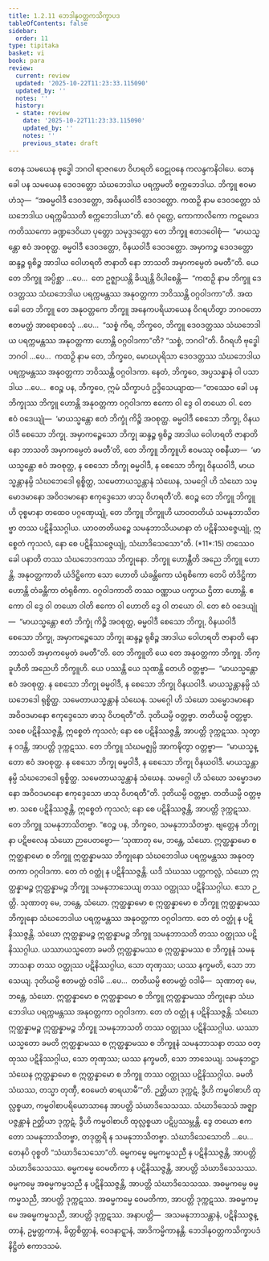 ```yaml
---
title: 1.2.11 ဘေဒါနုဝတ္တကသိက္ခာပဒ
tableOfContents: false
sidebar:
  order: 11
type: tipitaka
basket: vi
book: para
review:
  current: review
  updated: '2025-10-22T11:23:33.115090'
  updated_by: ''
  notes: ''
  history:
  - state: review
    date: '2025-10-22T11:23:33.115090'
    updated_by: ''
    notes: ''
    previous_state: draft
---
```



<ReviewStatus review={frontmatter.review} showDetails={true} />

<HypothesisAnnotation frontmatter={frontmatter} />

<DynamicBreadcrumb />

<Division number="417" book="para" e="ch" v="1" p="267">

<Paragraph number="1704" book="para">
တေန သမယေန ဗုဒ္ဓေါ ဘဂဝါ ရာဇဂဟေ ဝိဟရတိ ဝေဠုဝနေ ကလန္ဒကနိဝါပေ. တေန ခေါ ပန သမယေန ဒေဝဒတ္တော သံဃဘေဒါယ ပရက္ကမတိ စက္ကဘေဒါယ. ဘိက္ခူ ဧဝမာဟံသု—  “အဓမ္မဝါဒီ ဒေဝဒတ္တော, အဝိနယဝါဒီ ဒေဝဒတ္တော. ကထဉှိ နာမ ဒေဝဒတ္တော သံဃဘေဒါယ ပရက္ကမိဿတိ စက္ကဘေဒါယာ”တိ. ဧဝံ ဝုတ္တေ, ကောကာလိကော ကဋမောဒကတိဿကော ခဏ္ဍဒေဝိယာ ပုတ္တော သမုဒ္ဒဒတ္တော တေ ဘိက္ခူ ဧတဒဝေါစုံ—  “မာယသ္မန္တော ဧဝံ အဝစုတ္ထ. ဓမ္မဝါဒီ ဒေဝဒတ္တော, ဝိနယဝါဒီ ဒေဝဒတ္တော. အမှာကဉ္စ ဒေဝဒတ္တော ဆန္ဒဉ္စ ရုစိဉ္စ အာဒါယ ဝေါဟရတိ ဇာနာတိ နော ဘာသတိ အမှာကမ္ပေတံ ခမတီ”တိ. ယေ တေ ဘိက္ခူ အပ္ပိစ္ဆာ …ပေ…  တေ ဥဇ္ဈာယန္တိ ခိယျန္တိ ဝိပါစေန္တိ—  “ကထဉှိ နာမ ဘိက္ခူ ဒေဝဒတ္တဿ သံဃဘေဒါယ ပရက္ကမန္တဿ အနုဝတ္တကာ ဘဝိဿန္တိ ဝဂ္ဂဝါဒကာ”တိ.
</Paragraph>

<Paragraph number="1705" book="para">
အထ ခေါ တေ ဘိက္ခူ တေ အနုဝတ္တကေ ဘိက္ခူ အနေကပရိယာယေန ဝိဂရဟိတွာ ဘဂဝတော ဧတမတ္ထံ အာရောစေသုံ …ပေ…  “သစ္စံ ကိရ, ဘိက္ခဝေ, ဘိက္ခူ ဒေဝဒတ္တဿ သံဃဘေဒါယ ပရက္ကမန္တဿ အနုဝတ္တကာ ဟောန္တိ ဝဂ္ဂဝါဒကာ”တိ? “သစ္စံ, ဘဂဝါ”တိ. ဝိဂရဟိ ဗုဒ္ဓေါ ဘဂဝါ …ပေ…  ကထဉှိ နာမ တေ, ဘိက္ခဝေ, မောဃပုရိသာ ဒေဝဒတ္တဿ သံဃဘေဒါယ ပရက္ကမန္တဿ အနုဝတ္တကာ ဘဝိဿန္တိ ဝဂ္ဂဝါဒကာ. နေတံ, ဘိက္ခဝေ, အပ္ပသန္နာနံ ဝါ ပသာဒါယ …ပေ…  ဧဝဉ္စ ပန, ဘိက္ခဝေ, ဣမံ သိက္ခာပဒံ ဥဒ္ဒိသေယျာထ—
</Paragraph>

</Division>
<Division number="418" book="para" e="ch" v="1" p="268">

<Paragraph number="1706" book="para">
<Emphasis>“တဿေဝ ခေါ ပန ဘိက္ခုဿ ဘိက္ခူ ဟောန္တိ အနုဝတ္တကာ ဝဂ္ဂဝါဒကာ ဧကော ဝါ ဒွေ ဝါ တယော ဝါ. တေ ဧဝံ ဝဒေယျုံ—  ‘မာယသ္မန္တော ဧတံ ဘိက္ခုံ ကိဉ္စိ အဝစုတ္ထ. ဓမ္မဝါဒီ စေသော ဘိက္ခု, ဝိနယဝါဒီ စေသော ဘိက္ခု. အမှာကဉ္စေသော ဘိက္ခု ဆန္ဒဉ္စ ရုစိဉ္စ အာဒါယ ဝေါဟရတိ ဇာနာတိ နော ဘာသတိ အမှာကမ္ပေတံ ခမတီ’တိ, တေ ဘိက္ခူ ဘိက္ခူဟိ ဧဝမဿု ဝစနီယာ—  ‘မာယသ္မန္တော ဧဝံ အဝစုတ္ထ, န စေသော ဘိက္ခု ဓမ္မဝါဒီ, န စေသော ဘိက္ခု ဝိနယဝါဒီ, မာယသ္မန္တာနမ္ပိ သံဃဘေဒေါ ရုစ္စိတ္ထ, သမေတာယသ္မန္တာနံ သံဃေန, သမဂ္ဂေါ ဟိ သံဃော သမ္မောဒမာနော အဝိဝဒမာနော ဧကုဒ္ဒေသော ဖာသု ဝိဟရတီ’တိ. ဧဝဉ္စ တေ ဘိက္ခူ ဘိက္ခူဟိ ဝုစ္စမာနာ တထေဝ ပဂ္ဂဏှေယျုံ, တေ ဘိက္ခူ ဘိက္ခူဟိ ယာဝတတိယံ သမနုဘာသိတဗ္ဗာ တဿ ပဋိနိဿဂ္ဂါယ. ယာဝတတိယဉ္စေ သမနုဘာသိယမာနာ တံ ပဋိနိဿဇ္ဇေယျုံ, ဣစ္စေတံ ကုသလံ, နော စေ ပဋိနိဿဇ္ဇေယျုံ, သံဃာဒိသေသော”</Emphasis>တိ. (*11*:<Emphasis>15</Emphasis>)
</Paragraph>

</Division>
<Division number="419" book="para" e="ch" v="1" p="268">

<Paragraph number="1707" book="para">
<Emphasis>တဿေဝ ခေါ ပနာ</Emphasis>တိ တဿ သံဃဘေဒကဿ ဘိက္ခုနော.
</Paragraph>

<Paragraph number="1708" book="para">
<Emphasis>ဘိက္ခူ ဟောန္တီ</Emphasis>တိ အညေ ဘိက္ခူ ဟောန္တိ.
</Paragraph>

<Paragraph number="1709" book="para">
<Emphasis>အနုဝတ္တကာ</Emphasis>တိ ယံဒိဋ္ဌိကော သော ဟောတိ ယံခန္တိကော ယံရုစိကော တေပိ တံဒိဋ္ဌိကာ ဟောန္တိ တံခန္တိကာ တံရုစိကာ.
</Paragraph>

<Paragraph number="1710" book="para">
<Emphasis>ဝဂ္ဂဝါဒကာ</Emphasis>တိ တဿ ဝဏ္ဏာယ ပက္ခာယ ဌိတာ ဟောန္တိ.
</Paragraph>

<Paragraph number="1711" book="para">
<Emphasis>ဧကော ဝါ ဒွေ ဝါ တယော ဝါ</Emphasis>တိ ဧကော ဝါ ဟောတိ ဒွေ ဝါ တယော ဝါ. တေ ဧဝံ ဝဒေယျုံ—  “မာယသ္မန္တော ဧတံ ဘိက္ခုံ ကိဉ္စိ အဝစုတ္ထ, ဓမ္မဝါဒီ စေသော ဘိက္ခု, ဝိနယဝါဒီ စေသော ဘိက္ခု, အမှာကဉ္စေသော ဘိက္ခု ဆန္ဒဉ္စ ရုစိဉ္စ အာဒါယ ဝေါဟရတိ ဇာနာတိ နော ဘာသတိ အမှာကမ္ပေတံ ခမတီ”တိ.
</Paragraph>

<Paragraph number="1712" book="para">
<Emphasis>တေ ဘိက္ခူ</Emphasis>တိ ယေ တေ အနုဝတ္တကာ ဘိက္ခူ.
</Paragraph>

<Paragraph number="1713" book="para">
<Emphasis>ဘိက္ခူဟီ</Emphasis>တိ အညေဟိ ဘိက္ခူဟိ.
</Paragraph>

<Paragraph number="1714" book="para">
ယေ ပဿန္တိ ယေ သုဏန္တိ တေဟိ ဝတ္တဗ္ဗာ—  “မာယသ္မန္တော ဧဝံ အဝစုတ္ထ. န စေသော ဘိက္ခု ဓမ္မဝါဒီ, န စေသော ဘိက္ခု ဝိနယဝါဒီ. မာယသ္မန္တာနမ္ပိ သံဃဘေဒေါ ရုစ္စိတ္ထ. သမေတာယသ္မန္တာနံ သံဃေန. သမဂ္ဂေါ ဟိ သံဃော သမ္မောဒမာနော အဝိဝဒမာနော ဧကုဒ္ဒေသော ဖာသု ဝိဟရတီ”တိ. ဒုတိယမ္ပိ ဝတ္တဗ္ဗာ. တတိယမ္ပိ ဝတ္တဗ္ဗာ. သစေ ပဋိနိဿဇ္ဇန္တိ, ဣစ္စေတံ ကုသလံ; နော စေ ပဋိနိဿဇ္ဇန္တိ, အာပတ္တိ ဒုက္ကဋဿ. သုတွာ န ဝဒန္တိ, အာပတ္တိ ဒုက္ကဋဿ. တေ ဘိက္ခူ သံဃမဇ္ဈမ္ပိ အာကဍ္ဎိတွာ ဝတ္တဗ္ဗာ—  “မာယသ္မန္တော ဧဝံ အဝစုတ္ထ. န စေသော ဘိက္ခု ဓမ္မဝါဒီ, န စေသော ဘိက္ခု ဝိနယဝါဒီ. မာယသ္မန္တာနမ္ပိ သံဃဘေဒေါ ရုစ္စိတ္ထ. သမေတာယသ္မန္တာနံ သံဃေန. သမဂ္ဂေါ ဟိ သံဃော သမ္မောဒမာနော အဝိဝဒမာနော ဧကုဒ္ဒေသော ဖာသု ဝိဟရတီ”တိ. ဒုတိယမ္ပိ ဝတ္တဗ္ဗာ. တတိယမ္ပိ ဝတ္တဗ္ဗာ. သစေ ပဋိနိဿဇ္ဇန္တိ, ဣစ္စေတံ ကုသလံ; နော စေ ပဋိနိဿဇ္ဇန္တိ, အာပတ္တိ ဒုက္ကဋဿ. တေ ဘိက္ခူ သမနုဘာသိတဗ္ဗာ. “ဧဝဉ္စ ပန, ဘိက္ခဝေ, သမနုဘာသိတဗ္ဗာ. ဗျတ္တေန ဘိက္ခုနာ ပဋိဗလေန သံဃော ဉာပေတဗ္ဗော—
</Paragraph>

</Division>
<Division number="420" book="para" e="ch" v="1" p="269">

<Paragraph number="1715" book="para">
‘သုဏာတု မေ, ဘန္တေ, သံဃော. ဣတ္ထန္နာမော စ ဣတ္ထနာမော စ ဘိက္ခူ ဣတ္ထန္နာမဿ ဘိက္ခုနော သံဃဘေဒါယ ပရက္ကမန္တဿ အနုဝတ္တကာ ဝဂ္ဂဝါဒကာ. တေ တံ ဝတ္ထုံ န ပဋိနိဿဇ္ဇန္တိ. ယဒိ သံဃဿ ပတ္တကလ္လံ, သံဃော ဣတ္ထန္နာမဉ္စ ဣတ္ထန္နာမဉ္စ ဘိက္ခူ သမနုဘာသေယျ တဿ ဝတ္ထုဿ ပဋိနိဿဂ္ဂါယ. ဧသာ ဉတ္တိ.
</Paragraph>

<Paragraph number="1716" book="para">
သုဏာတု မေ, ဘန္တေ, သံဃော. ဣတ္ထန္နာမော စ ဣတ္ထန္နာမော စ ဘိက္ခူ ဣတ္ထန္နာမဿ ဘိက္ခုနော သံဃဘေဒါယ ပရက္ကမန္တဿ အနုဝတ္တကာ ဝဂ္ဂဝါဒကာ. တေ တံ ဝတ္ထုံ န ပဋိနိဿဇ္ဇန္တိ. သံဃော ဣတ္ထန္နာမဉ္စ ဣတ္ထန္နာမဉ္စ ဘိက္ခူ သမနုဘာသတိ တဿ ဝတ္ထုဿ ပဋိနိဿဂ္ဂါယ. ယဿာယသ္မတော ခမတိ ဣတ္ထန္နာမဿ စ ဣတ္ထန္နာမဿ စ ဘိက္ခူနံ သမနုဘာသနာ တဿ ဝတ္ထုဿ ပဋိနိဿဂ္ဂါယ, သော တုဏှဿ; ယဿ နက္ခမတိ, သော ဘာသေယျ.
</Paragraph>

<Paragraph number="1717" book="para">
ဒုတိယမ္ပိ ဧတမတ္ထံ ဝဒါမိ …ပေ…  တတိယမ္ပိ ဧတမတ္ထံ ဝဒါမိ—  သုဏာတု မေ, ဘန္တေ, သံဃော. ဣတ္ထန္နာမော စ ဣတ္ထန္နာမော စ ဘိက္ခူ ဣတ္ထန္နာမဿ ဘိက္ခုနော သံဃဘေဒါယ ပရက္ကမန္တဿ အနုဝတ္တကာ ဝဂ္ဂဝါဒကာ. တေ တံ ဝတ္ထုံ န ပဋိနိဿဇ္ဇန္တိ. သံဃော ဣတ္ထန္နာမဉ္စ ဣတ္ထန္နာမဉ္စ ဘိက္ခူ သမနုဘာသတိ တဿ ဝတ္ထုဿ ပဋိနိဿဂ္ဂါယ. ယဿာယသ္မတော ခမတိ ဣတ္ထန္နာမဿ စ ဣတ္ထန္နာမဿ စ ဘိက္ခူနံ သမနုဘာသနာ တဿ ဝတ္ထုဿ ပဋိနိဿဂ္ဂါယ, သော တုဏှဿ; ယဿ နက္ခမတိ, သော ဘာသေယျ.
</Paragraph>

<Paragraph number="1718" book="para">
သမနုဘဋ္ဌာ သံဃေန ဣတ္ထန္နာမော စ ဣတ္ထန္နာမော စ ဘိက္ခူ တဿ ဝတ္ထုဿ ပဋိနိဿဂ္ဂါယ. ခမတိ သံဃဿ, တသ္မာ တုဏှီ, ဧဝမေတံ ဓာရယာမီ’”တိ.
</Paragraph>

</Division>
<Division number="421" book="para" e="ch" v="1" p="270">

<Paragraph number="1719" book="para">
ဉတ္တိယာ ဒုက္ကဋံ, ဒွီဟိ ကမ္မဝါစာဟိ ထုလ္လစ္စယာ, ကမ္မဝါစာပရိယောသာနေ အာပတ္တိ သံဃာဒိသေသဿ. သံဃာဒိသေသံ အဇ္ဈာပဇ္ဇန္တာနံ ဉတ္တိယာ ဒုက္ကဋံ, ဒွီဟိ ကမ္မဝါစာဟိ ထုလ္လစ္စယာ ပဋိပ္ပဿမ္ဘန္တိ. ဒွေ တယော ဧကတော သမနုဘာသိတဗ္ဗာ, တဒုတ္တရိ န သမနုဘာသိတဗ္ဗာ.
</Paragraph>

<Paragraph number="1720" book="para">
<Emphasis>သံဃာဒိသေသော</Emphasis>တိ …ပေ…  တေနပိ ဝုစ္စတိ “သံဃာဒိသေသော”တိ.
</Paragraph>

</Division>
<Division number="422" book="para" e="ch" v="1" p="270">

<Paragraph number="1721" book="para">
ဓမ္မကမ္မေ ဓမ္မကမ္မသညီ န ပဋိနိဿဇ္ဇန္တိ, အာပတ္တိ သံဃာဒိသေသဿ.
</Paragraph>

<Paragraph number="1722" book="para">
ဓမ္မကမ္မေ ဝေမတိကာ န ပဋိနိဿဇ္ဇန္တိ, အာပတ္တိ သံဃာဒိသေသဿ.
</Paragraph>

<Paragraph number="1723" book="para">
ဓမ္မကမ္မေ အဓမ္မကမ္မသညီ န ပဋိနိဿဇ္ဇန္တိ, အာပတ္တိ သံဃာဒိသေသဿ.
</Paragraph>

<Paragraph number="1724" book="para">
အဓမ္မကမ္မေ ဓမ္မကမ္မသညီ, အာပတ္တိ ဒုက္ကဋဿ.
</Paragraph>

<Paragraph number="1725" book="para">
အဓမ္မကမ္မေ ဝေမတိကာ, အာပတ္တိ ဒုက္ကဋဿ.
</Paragraph>

<Paragraph number="1726" book="para">
အဓမ္မကမ္မေ အဓမ္မကမ္မသညီ, အာပတ္တိ ဒုက္ကဋဿ.
</Paragraph>

</Division>
<Division number="423" book="para" e="ch" v="1" p="270">

<Paragraph number="1727" book="para">
အနာပတ္တိ—  အသမနုဘာသန္တာနံ, ပဋိနိဿဇ္ဇန္တာနံ, ဥမ္မတ္တကာနံ, ခိတ္တစိတ္တာနံ, ဝေဒနာဋ္ဋာနံ, အာဒိကမ္မိကာနန္တိ.

</Paragraph>
</Division>

<Paragraph number="1728" type="center" book="para">
ဘေဒါနုဝတ္တကသိက္ခာပဒံ နိဋ္ဌိတံ ဧကာဒသမံ.
</Paragraph>